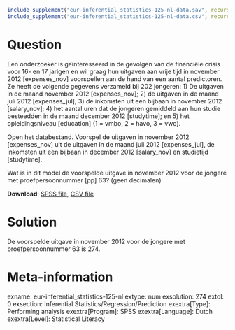 ```r
include_supplement("eur-inferential_statistics-125-nl-data.sav", recursive = TRUE)
include_supplement("eur-inferential_statistics-125-nl-data.csv", recursive = TRUE)
```

Question
========
Een onderzoeker is geïnteresseerd in de gevolgen van de financiële crisis voor 16- en 17 jarigen en wil graag hun uitgaven aan vrije tijd in november 2012 [expenses_nov] voorspellen aan de hand van een aantal predictoren. Ze heeft de volgende gegevens verzameld bij 202 jongeren: 1) De uitgaven in de maand november 2012 [expenses_nov]; 2) de uitgaven in de maand juli 2012 [expenses_jul]; 3) de inkomsten uit een bijbaan in november 2012 [salary_nov]; 4) het aantal uren dat de jongeren gemiddeld aan hun studie besteedden in de maand december 2012 [studytime]; en 5) het opleidingsniveau [education] (1 = vmbo, 2 = havo, 3 = vwo). 

Open het databestand. Voorspel de uitgaven in november 2012 [expenses_nov] uit de uitgaven in de maand juli 2012 [expenses_jul], de inkomsten uit een bijbaan in december 2012 [salary_nov] en studietijd [studytime]. 

Wat is in dit model de voorspelde uitgave in november 2012 voor de jongere met proefpersoonnummer [pp] 63? (geen decimalen)

**Download**: [SPSS file](eur-inferential_statistics-125-nl-data.sav), [CSV file](eur-inferential_statistics-125-nl-data.csv)


Solution
========
De voorspelde uitgave in november 2012 voor de jongere met proefpersoonnummer 63 is 274.


Meta-information
================
exname: eur-inferential_statistics-125-nl
extype: num
exsolution: 274
extol: 0
exsection: Inferential Statistics/Regression/Prediction
exextra[Type]: Performing analysis
exextra[Program]: SPSS
exextra[Language]: Dutch
exextra[Level]: Statistical Literacy
